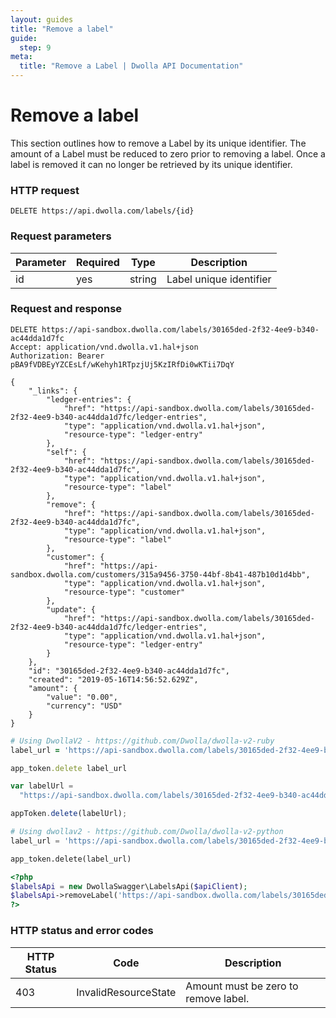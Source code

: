 ```yaml
---
layout: guides
title: "Remove a label"
guide:
  step: 9
meta:
  title: "Remove a Label | Dwolla API Documentation"
---
```


# Remove a label

This section outlines how to remove a Label by its unique identifier. The amount of a Label must be reduced to zero prior to removing a label. Once a label is removed it can no longer be retrieved by its unique identifier.

### HTTP request

`DELETE https://api.dwolla.com/labels/{id}`

### Request parameters

| Parameter | Required | Type   | Description             |
| --------- | -------- | ------ | ----------------------- |
| id        | yes      | string | Label unique identifier |

### Request and response

```raw
DELETE https://api-sandbox.dwolla.com/labels/30165ded-2f32-4ee9-b340-ac44dda1d7fc
Accept: application/vnd.dwolla.v1.hal+json
Authorization: Bearer pBA9fVDBEyYZCEsLf/wKehyh1RTpzjUj5KzIRfDi0wKTii7DqY

{
    "_links": {
        "ledger-entries": {
            "href": "https://api-sandbox.dwolla.com/labels/30165ded-2f32-4ee9-b340-ac44dda1d7fc/ledger-entries",
            "type": "application/vnd.dwolla.v1.hal+json",
            "resource-type": "ledger-entry"
        },
        "self": {
            "href": "https://api-sandbox.dwolla.com/labels/30165ded-2f32-4ee9-b340-ac44dda1d7fc",
            "type": "application/vnd.dwolla.v1.hal+json",
            "resource-type": "label"
        },
        "remove": {
            "href": "https://api-sandbox.dwolla.com/labels/30165ded-2f32-4ee9-b340-ac44dda1d7fc",
            "type": "application/vnd.dwolla.v1.hal+json",
            "resource-type": "label"
        },
        "customer": {
            "href": "https://api-sandbox.dwolla.com/customers/315a9456-3750-44bf-8b41-487b10d1d4bb",
            "type": "application/vnd.dwolla.v1.hal+json",
            "resource-type": "customer"
        },
        "update": {
            "href": "https://api-sandbox.dwolla.com/labels/30165ded-2f32-4ee9-b340-ac44dda1d7fc/ledger-entries",
            "type": "application/vnd.dwolla.v1.hal+json",
            "resource-type": "ledger-entry"
        }
    },
    "id": "30165ded-2f32-4ee9-b340-ac44dda1d7fc",
    "created": "2019-05-16T14:56:52.629Z",
    "amount": {
        "value": "0.00",
        "currency": "USD"
    }
}
```

```ruby
# Using DwollaV2 - https://github.com/Dwolla/dwolla-v2-ruby
label_url = 'https://api-sandbox.dwolla.com/labels/30165ded-2f32-4ee9-b340-ac44dda1d7fc'

app_token.delete label_url
```

```javascript
var labelUrl =
  "https://api-sandbox.dwolla.com/labels/30165ded-2f32-4ee9-b340-ac44dda1d7fc";

appToken.delete(labelUrl);
```

```python
# Using dwollav2 - https://github.com/Dwolla/dwolla-v2-python
label_url = 'https://api-sandbox.dwolla.com/labels/30165ded-2f32-4ee9-b340-ac44dda1d7fc'

app_token.delete(label_url)
```

```php
<?php
$labelsApi = new DwollaSwagger\LabelsApi($apiClient);
$labelsApi->removeLabel('https://api-sandbox.dwolla.com/labels/30165ded-2f32-4ee9-b340-ac44dda1d7fc');
?>
```

### HTTP status and error codes

| HTTP Status | Code                 | Description                          |
| ----------- | -------------------- | ------------------------------------ |
| 403         | InvalidResourceState | Amount must be zero to remove label. |
